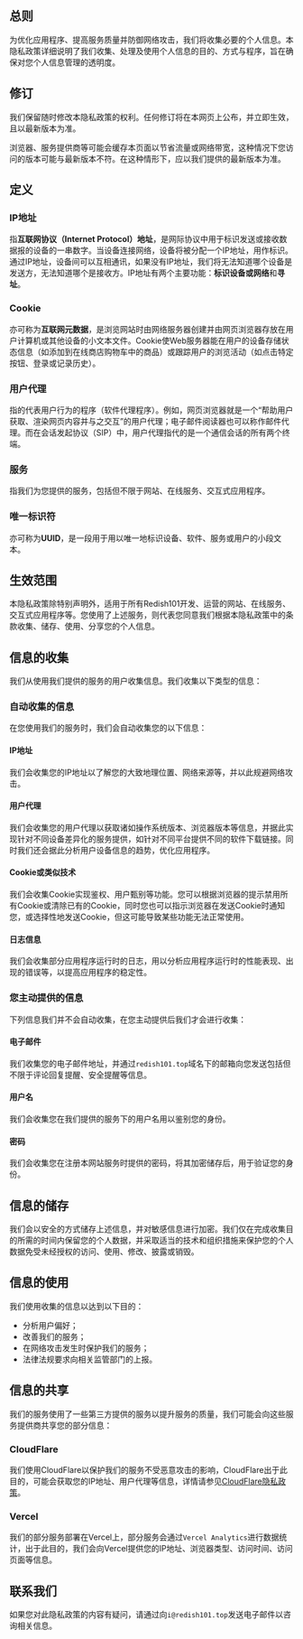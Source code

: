 ## 总则

为优化应用程序、提高服务质量并防御网络攻击，我们将收集必要的个人信息。本隐私政策详细说明了我们收集、处理及使用个人信息的目的、方式与程序，旨在确保对您个人信息管理的透明度。

## 修订

我们保留随时修改本隐私政策的权利。任何修订将在本网页上公布，并立即生效，且以最新版本为准。

浏览器、服务提供商等可能会缓存本页面以节省流量或网络带宽，这种情况下您访问的版本可能与最新版本不符。在这种情形下，应以我们提供的最新版本为准。

## 定义

### IP地址

指**互联网协议（Internet Protocol）地址**，是网际协议中用于标识发送或接收数据报的设备的一串数字。当设备连接网络，设备将被分配一个IP地址，用作标识。通过IP地址，设备间可以互相通讯，如果没有IP地址，我们将无法知道哪个设备是发送方，无法知道哪个是接收方。IP地址有两个主要功能：**标识设备或网络**和**寻址**。

### Cookie

亦可称为**互联网元数据**，是浏览网站时由网络服务器创建并由网页浏览器存放在用户计算机或其他设备的小文本文件。Cookie使Web服务器能在用户的设备存储状态信息（如添加到在线商店购物车中的商品）或跟踪用户的浏览活动（如点击特定按钮、登录或记录历史）。

### 用户代理

指的代表用户行为的程序（软件代理程序）。例如，网页浏览器就是一个“帮助用户获取、渲染网页内容并与之交互”的用户代理；电子邮件阅读器也可以称作邮件代理。而在会话发起协议（SIP）中，用户代理指代的是一个通信会话的所有两个终端。

### 服务

指我们为您提供的服务，包括但不限于网站、在线服务、交互式应用程序。

### 唯一标识符

亦可称为**UUID**，是一段用于用以唯一地标识设备、软件、服务或用户的小段文本。

## 生效范围

本隐私政策除特别声明外，适用于所有Redish101开发、运营的网站、在线服务、交互式应用程序等。您使用了上述服务，则代表您同意我们根据本隐私政策中的条款收集、储存、使用、分享您的个人信息。

## 信息的收集

我们从使用我们提供的服务的用户收集信息。我们收集以下类型的信息：

### 自动收集的信息

在您使用我们的服务时，我们会自动收集您的以下信息：

#### IP地址

我们会收集您的IP地址以了解您的大致地理位置、网络来源等，并以此规避网络攻击。

#### 用户代理

我们会收集您的用户代理以获取诸如操作系统版本、浏览器版本等信息，并据此实现针对不同设备差异化的服务提供，如针对不同平台提供不同的软件下载链接。同时我们还会据此分析用户设备信息的趋势，优化应用程序。

#### Cookie或类似技术

我们会收集Cookie实现鉴权、用户甄别等功能。您可以根据浏览器的提示禁用所有Cookie或清除已有的Cookie，同时您也可以指示浏览器在发送Cookie时通知您，或选择性地发送Cookie，但这可能导致某些功能无法正常使用。

#### 日志信息

我们会收集部分应用程序运行时的日志，用以分析应用程序运行时的性能表现、出现的错误等，以提高应用程序的稳定性。

### 您主动提供的信息

下列信息我们并不会自动收集，在您主动提供后我们才会进行收集：

#### 电子邮件

我们收集您的电子邮件地址，并通过`redish101.top`域名下的邮箱向您发送包括但不限于评论回复提醒、安全提醒等信息。

#### 用户名

我们会收集您在我们提供的服务下的用户名用以鉴别您的身份。

#### 密码

我们会收集您在注册本网站服务时提供的密码，将其加密储存后，用于验证您的身份。

## 信息的储存

我们会以安全的方式储存上述信息，并对敏感信息进行加密。我们仅在完成收集目的所需的时间内保留您的个人数据，并采取适当的技术和组织措施来保护您的个人数据免受未经授权的访问、使用、修改、披露或销毁。

## 信息的使用

我们使用收集的信息以达到以下目的：

- 分析用户偏好；
- 改善我们的服务；
- 在网络攻击发生时保护我们的服务；
- 法律法规要求向相关监管部门的上报。

## 信息的共享

我们的服务使用了一些第三方提供的服务以提升服务的质量，我们可能会向这些服务提供商共享您的部分信息：

### CloudFlare

我们使用CloudFlare以保护我们的服务不受恶意攻击的影响，CloudFlare出于此目的，可能会获取您的IP地址、用户代理等信息，详情请参见[CloudFlare隐私政策](https://cloudflare.com/zh-cn/privacypolicy/)。

### Vercel

我们的部分服务部署在Vercel上，部分服务会通过`Vercel Analytics`进行数据统计，出于此目的，我们会向Vercel提供您的IP地址、浏览器类型、访问时间、访问页面等信息。

## 联系我们

如果您对此隐私政策的内容有疑问，请通过向`i@redish101.top`发送电子邮件以咨询相关信息。
